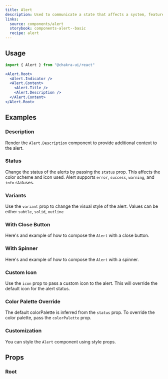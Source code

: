 ```yaml
---
title: Alert
description: Used to communicate a state that affects a system, feature or page.
links:
  source: components/alert
  storybook: components-alert--basic
  recipe: alert
---
```


<ExampleTabs name="alert-basic" />

## Usage

```jsx
import { Alert } from "@chakra-ui/react"
```

```jsx
<Alert.Root>
  <Alert.Indicator />
  <Alert.Content>
    <Alert.Title />
    <Alert.Description />
  </Alert.Content>
</Alert.Root>
```

## Examples

### Description

Render the `Alert.Description` component to provide additional context to the
alert.

<ExampleTabs name="alert-with-description" />

### Status

Change the status of the alerts by passing the `status` prop. This affects the
color scheme and icon used. Alert supports `error`, `success`, `warning`, and
`info` statuses.

<ExampleTabs name="alert-with-status" />

### Variants

Use the `variant` prop to change the visual style of the alert. Values can be
either `subtle`, `solid`, `outline`

<ExampleTabs name="alert-with-variants" />

### With Close Button

Here's and example of how to compose the `Alert` with a close button.

<ExampleTabs name="alert-with-close-button" />

### With Spinner

Here's and example of how to compose the `Alert` with a spinner.

<ExampleTabs name="alert-with-spinner" />

### Custom Icon

Use the `icon` prop to pass a custom icon to the alert. This will override the
default icon for the alert status.

<ExampleTabs name="alert-with-custom-icon" />

### Color Palette Override

The default colorPalette is inferred from the `status` prop. To override the
color palette, pass the `colorPalette` prop.

<ExampleTabs name="alert-with-color-palette-override" />

### Customization

You can style the `Alert` component using style props.

<ExampleTabs name="alert-with-customization" />

## Props

### Root

<PropTable component="Alert" part="Root" />
